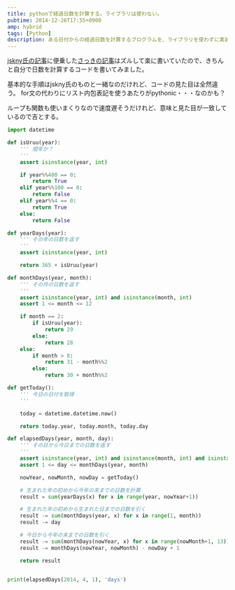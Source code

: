 ```yaml
---
title: pythonで経過日数を計算する。ライブラリは使わない。
pubtime: 2014-12-26T17:55+0900
amp: hybrid
tags: [Python]
description: ある日付からの経過日数を計算するプログラムを、ライブラリを使わずに実装してみました。
---
```


[jskny氏の記事](http://www.risdy.net/2014/12/blog-post_56.html)に便乗した[さっきの記事](/blog/2014/12/calc-your-lived-days)はズルして楽に書いていたので、きちんと自分で日数を計算するコードを書いてみました。

基本的な手順はjskny氏のものと一緒なのだけれど、コードの見た目は全然違う。
for文の代わりにリスト内包表記を使うあたりがpythonic・・・なのかも？

ループも関数も使いまくりなので速度遅そうだけれど、意味と見た目が一致しているので吉とする。

``` python
import datetime

def isUruu(year):
    ''' 閏年か？
    '''
    assert isinstance(year, int)

    if year%%400 == 0:
        return True
    elif year%%100 == 0:
        return False
    elif year%%4 == 0:
        return True
    else:
        return False

def yearDays(year):
    ''' その年の日数を返す
    '''
    assert isinstance(year, int)

    return 365 + isUruu(year)

def monthDays(year, month):
    ''' その月の日数を返す
    '''
    assert isinstance(year, int) and isinstance(month, int)
    assert 1 <= month <= 12

    if month == 2:
        if isUruu(year):
            return 29
        else:
            return 28
    else:
        if month > 8:
            return 31 - month%%2
        else:
            return 30 + month%%2

def getToday():
    ''' 今日の日付を取得
    '''

    today = datetime.datetime.now()

    return today.year, today.month, today.day

def elapsedDays(year, month, day):
    ''' その日から今日までの日数を返す
    '''
    assert isinstance(year, int) and isinstance(month, int) and isinstance(day, int)
    assert 1 <= day <= monthDays(year, month)

    nowYear, nowMonth, nowDay = getToday()

    # 生まれた年の初めから今年の末までの日数を計算
    result = sum(yearDays(x) for x in range(year, nowYear+1))

    # 生まれた年の初めから生まれた日までの日数を引く
    result -= sum(monthDays(year, x) for x in range(1, month))
    result -= day

    # 今日から今年の末までの日数を引く
    result -= sum(monthDays(nowYear, x) for x in range(nowMonth+1, 13))
    result -= monthDays(nowYear, nowMonth) - nowDay + 1

    return result


print(elapsedDays(2014, 4, 1), 'days')
```
